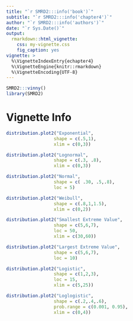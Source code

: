 ```yaml
---
title: "`r SMRD2:::info('book')`"
subtitle: "`r SMRD2:::info('chapter4')`"
author: "`r SMRD2:::info('authors')`"
date: "`r Sys.Date()`"
output: 
  rmarkdown::html_vignette:
    css: my-vignette.css
    fig_caption: yes
vignette: >
  %\VignetteIndexEntry{echapter4}
  %\VignetteEngine{knitr::rmarkdown}
  %\VignetteEncoding{UTF-8}
---
```


```r
SMRD2:::vinny()
library(SMRD2)
```

# Vignette Info

```r

distribution.plot2("Exponential",
                  shape = c(.5,1),
                  xlim = c(0,3))

distribution.plot2("Lognormal",
                  shape = c(.3, .8),
                  xlim = c(0,3))

distribution.plot2("Normal",
                  shape = c( .30, .5,.8),
                  loc = 5)

distribution.plot2("Weibull",
                  shape = c(.8,1,1.5),
                  xlim = c(0,2))

distribution.plot2("Smallest Extreme Value",
                  shape = c(5,6,7),
                  loc = 50,
                  xlim = c(30,60))

distribution.plot2("Largest Extreme Value",
                  shape = c(5,6,7),
                  loc = 10)

distribution.plot2("Logistic",
                  shape = c(1,2,3),
                  loc = 15,
                  xlim = c(5,25))

distribution.plot2("Loglogistic",
                  shape = c(.2,.4,.6), 
                  prob.range = c(0.001, 0.95),
                  xlim = c(0,4))
```